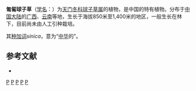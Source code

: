 {{Speciesbox
| taxon = Peliosanthes sinica
| authority =  F.T.Wang et Tang, 1978
}}

'''匍匐球子草'''（[[学名|学名]]：{{lang|la|''Peliosanthes sinica''}}）为[[天门冬科|天门冬科]][[球子草属|球子草属]]的植物，是中国的特有植物。分布于[[中国大陆|中国大陆]]的[[广西|广西]]、[[云南|云南]]等地，生长于海拔850米至1,400米的地区，一般生长在林下，目前尚未由人工引种栽培。

其[[种加词|种加词]]''sinica''，意为“[[中华|中华]]的”。

== 参考文献 ==
<div class="references-small">
* {{cite web| url =http://www.bioinfo.cn/db05/KmzwSpecies.php?action=view&id=6201| title =匍匐球子草（新种）| work =《中国高等植物数据库全库》| publisher =中国科学院微生物研究所| author =昆明植物研究所| accessdate =2009-02-25| deadurl =yes| archiveurl =https://web.archive.org/web/20160305001012/http://www.bioinfo.cn/db05/KmzwSpecies.php?action=view&id=6201| archivedate =2016-03-05}}
</div>
{{Taxonbar|from=Q10901705}}

[[Category:球子草属|P]]
[[Category:1978年描述的植物|P]]
[[Category:中国特有植物|P]]
[[Category:广西植物|P]]
[[Category:云南植物|P]]


{{植物小作品}}